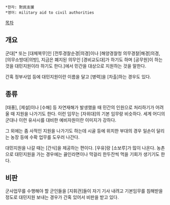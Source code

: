  *한자: 對民支援
 *영어: military aid to civil authorities

[[목차]]
== 개요 ==
군대[* 또는 [대체복무]인 [전투경찰순경|의경]이나 [해양경찰청 의무경찰|해경]의경, [의무소방대|의방], 지금은 폐지된 의무인 [경비교도대]가 하기도 하며 [공무원]이 하는 것을 대민지원이라 하기도 한다.]에서 민간을 대상으로 지원하는 것을 말한다.

간혹 정부사업 등에 대민지원이란 이름을 달고 [병력]을 [차출]하는 경우도 있다.

== 종류 ==
[태풍], [제설]이나 [수해] 등 자연재해가 발생했을 때 민간의 인원으로 처리하기가 어려울 때 지원을 나가기도 한다. 이런 임무는 [자위대]의 기본 임무랑 비슷하다. 세계 어디의 군대나 이런 유사시를 대비한 예비자원이란 이미지가 강하다.

그 외에는 좀 사적인 지원을 나가기도 하는데 시골 등에 위치한 부대의 경우 일손이 달리는 농장 등에 수확 업무를 도우러 나간다. 

대민지원을 나갈 때는 [간식]을 제공하는 편이다. [우유]랑 [소보루]가 많이 나온다. 농촌으로 대민지원을 가는 경우에는 끓인라면이나 막걸리 한두잔씩 먹을 기회가 생기기도 한다.

== 비판 ==
군사업무를 수행해야 할 군인들을 [지휘관]들이 자기 기사 내려고 기본임무를 침해받을 정도로 대민지원 보내는 경우가 간혹 있어서 비판을 받고 있다.
